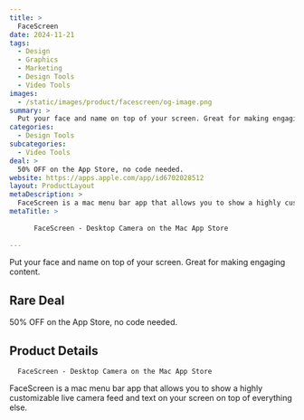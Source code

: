 ```yaml
---
title: >
  FaceScreen
date: 2024-11-21
tags:
  - Design
  - Graphics
  - Marketing
  - Design Tools
  - Video Tools
images:
  - /static/images/product/facescreen/og-image.png
summary: >
  Put your face and name on top of your screen. Great for making engaging content.
categories:
  - Design Tools
subcategories:
  - Video Tools
deal: >
  50% OFF on the App Store, no code needed.
website: https://apps.apple.com/app/id6702028512
layout: ProductLayout
metaDescription: >
  FaceScreen is a mac menu bar app that allows you to show a highly customizable live camera feed and text on your screen on top of everything else.
metaTitle: >
  
      ‎FaceScreen - Desktop Camera on the Mac App Store
    
---
```

Put your face and name on top of your screen. Great for making engaging content.

## Rare Deal

50% OFF on the App Store, no code needed.

## Product Details

      ‎FaceScreen - Desktop Camera on the Mac App Store
    

FaceScreen is a mac menu bar app that allows you to show a highly customizable live camera feed and text on your screen on top of everything else.
